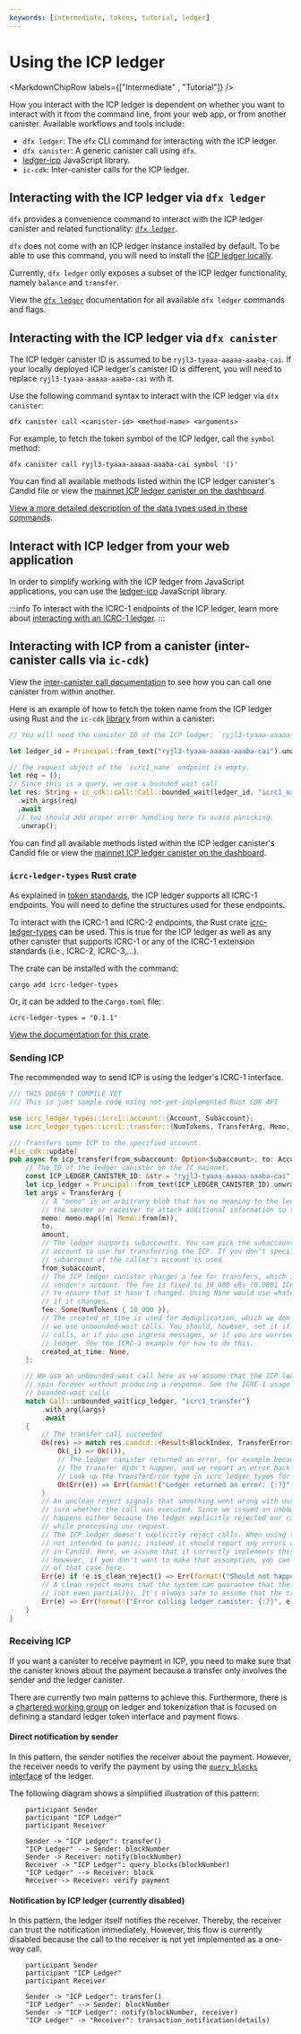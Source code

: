 ```yaml
---
keywords: [intermediate, tokens, tutorial, ledger]
---
```



# Using the ICP ledger

<MarkdownChipRow labels={["Intermediate" , "Tutorial"]} />

How you interact with the ICP ledger is dependent on whether you want to interact with it from the command line, from your web app, or from another canister. Available workflows and tools include:

- `dfx ledger`: The `dfx` CLI command for interacting with the ICP ledger.
- `dfx canister`: A generic canister call using `dfx`.
- [ledger-icp](https://github.com/dfinity/ic-js/tree/main/packages/ledger-icp) JavaScript library.
- `ic-cdk`: Inter-canister calls for the ICP ledger.

## Interacting with the ICP ledger via `dfx ledger`

`dfx` provides a convenience command to interact with the ICP ledger canister and related functionality: [`dfx ledger`](/docs/current/developer-docs/developer-tools/cli-tools/cli-reference/dfx-ledger).

`dfx` does not come with an ICP ledger instance installed by default. To be able to use this command, you will need to install the [ICP ledger locally](/docs/developer-docs/defi/tokens/ledger/setup/icp_ledger_setup.mdx).

Currently, `dfx ledger` only exposes a subset of the ICP ledger functionality, namely `balance` and `transfer`.

View the [`dfx ledger`](/docs/current/developer-docs/developer-tools/cli-tools/cli-reference/dfx-ledger) documentation for all available `dfx ledger` commands and flags.

## Interacting with the ICP ledger via `dfx canister`

The ICP ledger canister ID is assumed to be `ryjl3-tyaaa-aaaaa-aaaba-cai`. If your locally deployed ICP ledger's canister ID is different, you will need to replace `ryjl3-tyaaa-aaaaa-aaaba-cai` with it.

Use the following command syntax to interact with the ICP ledger via `dfx canister`:

```
dfx canister call <canister-id> <method-name> <arguments>
```

For example, to fetch the token symbol of the ICP ledger, call the `symbol` method:

```
dfx canister call ryjl3-tyaaa-aaaaa-aaaba-cai symbol '()'
```

You can find all available methods listed within the ICP ledger canister's Candid file or view the [mainnet ICP ledger canister on the dashboard](https://dashboard.internetcomputer.org/canister/ryjl3-tyaaa-aaaaa-aaaba-cai).

[View a more detailed description of the data types used in these commands](/docs/current/references/ledger#_getting_ledger_blocks).

## Interact with ICP ledger from your web application

In order to simplify working with the ICP ledger from JavaScript applications, you can use the [ledger-icp](https://github.com/dfinity/ic-js/tree/main/packages/ledger-icp) JavaScript library.

:::info
To interact with the ICRC-1 endpoints of the ICP ledger, learn more about [interacting with an ICRC-1 ledger](/docs/current/developer-docs/defi/tokens/indexes).
:::

## Interacting with ICP from a canister (inter-canister calls via `ic-cdk`)

View the [inter-canister call documentation](/docs/current/developer-docs/backend/rust/intercanister) to see how you can call one canister from within another.

Here is an example of how to fetch the token name from the ICP ledger using Rust and the `ic-cdk` [library](https://github.com/dfinity/cdk-rs) from within a canister:

```rust
// You will need the canister ID of the ICP ledger: `ryjl3-tyaaa-aaaaa-aaaba-cai`.

let ledger_id = Principal::from_text("ryjl3-tyaaa-aaaaa-aaaba-cai").unwrap();

// The request object of the `icrc1_name` endpoint is empty.
let req = ();
// Since this is a query, we use a bounded wait call
let res: String = ic_cdk::call::Call::bounded_wait(ledger_id, "icrc1_name")
  .with_args(req)
  .await
  // You should add proper error handling here to avoid panicking.
  .unwrap();
```

You can find all available methods listed within the ICP ledger canister's Candid file or view the [mainnet ICP ledger canister on the dashboard](https://dashboard.internetcomputer.org/canister/ryjl3-tyaaa-aaaaa-aaaba-cai).

### `icrc-ledger-types` Rust crate

As explained in [token standards](/docs/current/developer-docs/defi/tokens/token-standards), the ICP ledger supports all ICRC-1 endpoints. You will need to define the structures used for these endpoints.

To interact with the ICRC-1 and ICRC-2 endpoints, the Rust crate [icrc-ledger-types](https://crates.io/crates/icrc-ledger-types) can be used.
This is true for the ICP ledger as well as any other canister that supports ICRC-1 or any of the ICRC-1 extension standards (i.e., ICRC-2, ICRC-3,...).

The crate can be installed with the command:

```
cargo add icrc-ledger-types
```

Or, it can be added to the `Cargo.toml` file:

```
icrc-ledger-types = "0.1.1"
```

[View the documentation for this crate](https://docs.rs/icrc-ledger-types/0.1.1/icrc_ledger_types/).

### Sending ICP

The recommended way to send ICP is using the ledger's ICRC-1 interface.

```rust
/// THIS DOESN'T COMPILE YET
/// This is just sample code using not-yet-implemented Rust CDK API

use icrc_ledger_types::icrc1::account::{Account, Subaccount};
use icrc_ledger_types::icrc1::transfer::{NumTokens, TransferArg, Memo, BlockIndex, TransferError};

/// Transfers some ICP to the specified account.
#[ic_cdk::update]
pub async fn icp_transfer(from_subaccount: Option<Subaccount>, to: Account, memo: Option<Vec<u8>>, amount: NumTokens) -> Result<(), String> {
    // The ID of the ledger canister on the IC mainnet.
    const ICP_LEDGER_CANISTER_ID: &str = "ryjl3-tyaaa-aaaaa-aaaba-cai";
    let icp_ledger = Principal::from_text(ICP_LEDGER_CANISTER_ID).unwrap();
    let args = TransferArg {
        // A "memo" is an arbitrary blob that has no meaning to the ledger, but can be used by
        // the sender or receiver to attach additional information to the transaction.
        memo: memo.map(|m| Memo::from(m)),
        to,
        amount,
        // The ledger supports subaccounts. You can pick the subaccount of the caller canister's
        // account to use for transferring the ICP. If you don't specify a subaccount, the default
        // subaccount of the caller's account is used.
        from_subaccount,
        // The ICP ledger canister charges a fee for transfers, which is deducted from the
        // sender's account. The fee is fixed to 10_000 e8s (0.0001 ICP). We specify it here
        // to ensure that it hasn't changed. Using None would use whatever the current fee is, even
        // if it changes.
        fee: Some(NumTokens { 10_000 }),
        // The created_at_time is used for deduplication, which we don't use in this example as
        // we use unbounded-wait calls. You should, however, set it if you opt to use bounded-wait
        // calls, or if you use ingress messages, or if you are worried about bugs in the ICP
        // ledger. See the ICRC-1 example for how to do this.
        created_at_time: None,
    };

    // We use an unbounded-wait call here as we assume that the ICP ledger is trusted and won't
    // spin forever without producing a response. See the ICRC-1 usage doc if you want to use
    // bounded-wait calls
    match Call::unbounded_wait(icp_ledger, "icrc1_transfer")
        .with_arg(&args)
        .await
    {
        // The transfer call succeeded
        Ok(res) => match res.candid::<Result<BlockIndex, TransferError>>() {
            Ok(_i) => Ok(()),
            // The ledger canister returned an error, for example because our balance was too low.
            // The transfer didn't happen, and we report an error back to the user.
            // Look up the TransferError type in icrc_ledger_types for more details.
            Ok(Err(e)) => Err(format!("Ledger returned an error: {:?}", e)),
        }
        // An unclean reject signals that something went wrong with our call, but the system isn't
        // sure whether the call was executed. Since we issued an unbounded-wait call, this
        // happens either because the ledger explicitly rejected our call, or because it panicked
        // while processing our request.
        // The ICP ledger doesn't explicitly reject calls. When using the ICRC-1 interface, it's also
        // not intended to panic; instead it should report any errors at the "user-level", encoded
        // in Candid. Here, we assume that it correctly implements this behavior and does't panic.
        // However, if you don't want to make that assumption, you can add your own error handling
        // of that case here.
        Err(e) if !e.is_clean_reject() => Err(format!("Should not happen; error calling ledger canister: {:?}", e)),
        // A clean reject means that the system can guarantee that the call wasn't executed at all
        // (not even partially). It's always safe to assume that the transfer didn't happen
        Err(e) => Err(format!("Error calling ledger canister: {:?}", e)),
    }
}

```


### Receiving ICP

If you want a canister to receive payment in ICP, you need to make sure that the canister knows about the payment because a transfer only involves the sender and the ledger canister.

There are currently two main patterns to achieve this. Furthermore, there is a [chartered working group](https://forum.dfinity.org/t/announcing-technical-working-groups/11781) on ledger and tokenization that is focused on defining a standard ledger token interface and payment flows.

#### Direct notification by sender

In this pattern, the sender notifies the receiver about the payment. However, the receiver needs to verify the payment by using the [`query_blocks` interface](/docs/current/references/ledger#_getting_ledger_blocks) of the ledger.

The following diagram shows a simplified illustration of this pattern:

```plantuml
    participant Sender
    participant "ICP Ledger"
    participant Receiver

    Sender -> "ICP Ledger": transfer()
    "ICP Ledger" --> Sender: blockNumber
    Sender -> Receiver: notify(blockNumber)
    Receiver -> "ICP Ledger": query_blocks(blockNumber)
    "ICP Ledger" --> Receiver: block
    Receiver -> Receiver: verify payment
```

#### Notification by ICP ledger (currently disabled)

In this pattern, the ledger itself notifies the receiver. Thereby, the receiver can trust the notification immediately. However, this flow is currently disabled because the call to the receiver is not yet implemented as a one-way call.

```plantuml
    participant Sender
    participant "ICP Ledger"
    participant Receiver

    Sender -> "ICP Ledger": transfer()
    "ICP Ledger" --> Sender: blockNumber
    Sender -> "ICP Ledger": notify(blockNumber, receiver)
    "ICP Ledger" -> "Receiver": transaction_notification(details)
```
